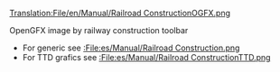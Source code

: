 [[Translation:File/en/Manual/Railroad ConstructionOGFX.png]]

OpenGFX image by railway construction toolbar
*For generic see [[:File:es/Manual/Railroad Construction.png]]
*For TTD grafics see [[:File:es/Manual/Railroad ConstructionTTD.png]]